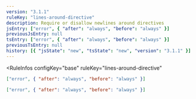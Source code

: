 ```yaml
---
version: "3.1.1"
ruleKey: "lines-around-directive"
description: Require or disallow newlines around directives
jsEntry: ["error", { "after": "always", "before": "always" }]
previousJsEntry: null
tsEntry: ["error", { "after": "always", "before": "always" }]
previousTsEntry: null
history: [{ "jsState": "new", "tsState": "new", "version": "3.1.1" }]
---
```


<RuleInfos 
  configKey="base" 
  ruleKey="lines-around-directive" 
>

```json
["error", { "after": "always", "before": "always" }]
```

```json
["error", { "after": "always", "before": "always" }]
```

</RuleInfos>
